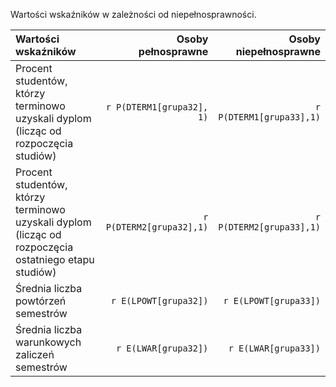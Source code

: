 Wartości wskaźników w zależności od niepełnosprawności.

------------------------------------------------------------------------------------------------------------------------
Wartości wskaźników                                                 Osoby pełnosprawne             Osoby niepełnosprawne
---------------------------------------------------- --------------------------------- ---------------------------------
Procent studentów, którzy terminowo uzyskali dyplom         `r P(DTERM1[grupa32], 1)`           `r P(DTERM1[grupa33],1)`
(licząc od rozpoczęcia studiów)        

Procent studentów, którzy terminowo uzyskali dyplom        `r P(DTERM2[grupa32],1)`           `r P(DTERM2[grupa33],1)`
(licząc od rozpoczęcia ostatniego etapu studiów) 

Średnia liczba powtórzeń semestrów                             `r E(LPOWT[grupa32])`             `r E(LPOWT[grupa33])`

Średnia liczba warunkowych zaliczeń semestrów                  `r E(LWAR[grupa32])`             `r E(LWAR[grupa33])`
------------------------------------------------------------------------------------------------------------------------
